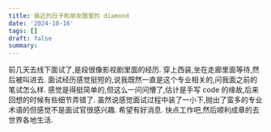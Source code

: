 ```yaml
---
title: 最近的日子和朋友圈里的 diamond
date: '2024-10-16'
tags: []
draft: false
summary:
---
```


前几天去线下面试了,是段很像影视剧里面的经历.
穿上西装,坐在走廊里面等待,然后被叫进去. 面试经历感觉挺短的,说我既然一直是这个专业相关的,问我面之前的笔试怎么样.
感觉是得挺简单的,但这么一问问懵了,估计是手写 code 的缘故,后来回想的时候有些细节弄错了.
虽然说感觉面试过程中装了一小下,抛出了蛮多的专业术语的但感觉不是面试官很感兴趣.
希望有好消息.
快点工作吧,然后顺利成章的去世界各地生活.
